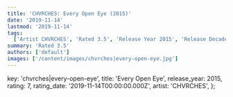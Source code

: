 ```yaml
---
title: 'CHVRCHES: Every Open Eye (2015)'
date: '2019-11-14'
lastmod: '2019-11-14'
tags:
  ['Artist CHVRCHES', 'Rated 3.5', 'Release Year 2015', 'Release Decade 2010']
summary: 'Rated 3.5'
authors: ['default']
images: ['/content/images/chvrches|every-open-eye.jpg']
---
```


  key: 'chvrches|every-open-eye',
  title: 'Every Open Eye',
  release_year: 2015,
  rating: 7,
  rating_date: '2019-11-14T00:00:00.000Z',
  artist: 'CHVRCHES',
};

<MusicRating data={data} />
